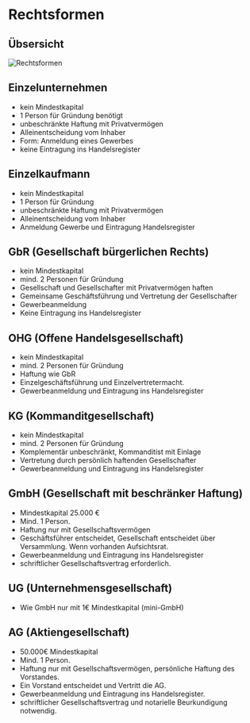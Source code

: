 # Rechtsformen

## Übsersicht

![Rechtsformen](/rechtsformen.jpg)

## Einzelunternehmen

- kein Mindestkapital
- 1 Person für Gründung benötigt
- unbeschränkte Haftung mit Privatvermögen
- Alleinentscheidung vom Inhaber
- Form: Anmeldung eines Gewerbes
- keine Eintragung ins Handelsregister

## Einzelkaufmann

- kein Mindestkapital
- 1 Person für Gründung
- unbeschränkte Haftung mit Privatvermögen
- Alleinentscheidung vom Inhaber
- Anmeldung Gewerbe und Eintragung Handelsregister

## GbR (Gesellschaft bürgerlichen Rechts)

- kein Mindestkapital
- mind. 2 Personen für Gründung
- Gesellschaft und Gesellschafter mit Privatvermögen haften
- Gemeinsame Geschäftsführung und Vertretung der Gesellschafter
- Gewerbeanmeldung
- Keine Eintragung ins Handelsregister

## OHG (Offene Handelsgesellschaft)

- kein Mindestkapital
- mind. 2 Personen für Gründung
- Haftung wie GbR
- Einzelgeschäftsführung und Einzelvertretermacht.
- Gewerbeanmeldung und Eintragung ins Handelsregister

## KG (Kommanditgesellschaft)

- kein Mindestkapital
- mind. 2 Personen für Gründung
- Komplementär unbeschränkt, Kommanditist mit Einlage
- Vertretung durch persönlich haftenden Gesellschafter
- Gewerbeanmeldung und Eintragung ins Handelsregister

## GmbH (Gesellschaft mit beschränker Haftung)

- Mindestkapital 25.000 €
- Mind. 1 Person.
- Haftung nur mit Gesellschaftsvermögen
- Geschäftsführer entscheidet, Gesellschaft entscheidet über Versammlung. Wenn vorhanden Aufsichtsrat.
- Gewerbeanmeldung und Eintragung ins Handelsregister
- schriftlicher Gesellschaftsvertrag erforderlich.

## UG (Unternehmensgesellschaft)

- Wie GmbH nur mit 1€ Mindestkapital (mini-GmbH)

## AG (Aktiengesellschaft)

- 50.000€ Mindestkapital
- Mind. 1 Person.
- Haftung nur mit Gesellschaftsvermögen, persönliche Haftung des Vorstandes.
- Ein Vorstand entscheidet und Vertritt die AG.
- Gewerbeanmeldung und Eintragung ins Handelsregister.
- schriftlicher Gesellschaftsvertrag und notarielle Beurkundigung notwendig.
